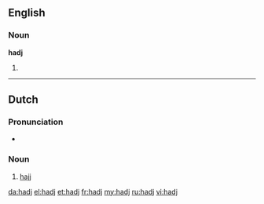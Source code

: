 ==English==

===Noun===
'''hadj'''

# {{alternative spelling of|hajj}}

----

==Dutch==

===Pronunciation===
* {{IPA|/hɑdʒ/}}

===Noun===
{{head|nl|noun|g=m|uncountable}}

# {{Islam|lang=nl}} [[hajj]]

[[da:hadj]]
[[el:hadj]]
[[et:hadj]]
[[fr:hadj]]
[[my:hadj]]
[[ru:hadj]]
[[vi:hadj]]